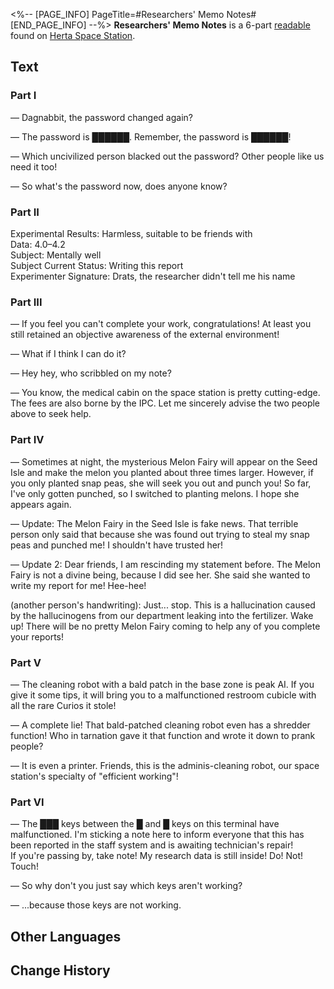 <%-- [PAGE_INFO]
PageTitle=#Researchers' Memo Notes#
[END_PAGE_INFO] --%>
{{Readable Infobox
|id           = 141
|partIds      = 190287;190288;190289;190290;190291;190292
|title        = 
|image        = Item Journal Page.png
|world        = Herta Space Station
|parts        = 6
|author       = <!--to be added-->
|description  = Notes that researchers in the space station use to leave messages to each other.
|part1        = Part I
|source1      = {{cx|Source missing}}
|part2        = Part II
|source2      = {{cx|Source missing}}
|part3        = Part III
|source3      = {{cx|Source missing}}
|part4        = Part IV
|source4      = {{cx|Source missing}}
|part5        = Part V
|source5      = {{cx|Source missing}}
|part6        = Part VI
|source6      = {{cx|Source missing}}
|characters   = 
|factions     = Interastral Peace Corporation
}}
'''Researchers' Memo Notes''' is a 6-part [[readable]] found on [[Herta Space Station]].
<!--
==Location==
{{Map Embed|<map name>|<marker id>}}
-->
==Text==
===Part I===
&mdash; Dagnabbit, the password changed again?

&mdash; The password is ██████. Remember, the password is ██████!

&mdash; Which uncivilized person blacked out the password? Other people like us need it too!

&mdash; So what's the password now, does anyone know?

===Part II===
Experimental Results: Harmless, suitable to be friends with<br />
Data: 4.0–4.2<br />
Subject: Mentally well<br />
Subject Current Status: Writing this report<br />
Experimenter Signature: Drats, the researcher didn't tell me his name

===Part III===
&mdash; If you feel you can't complete your work, congratulations! At least you still retained an objective awareness of the external environment!

&mdash; What if I think I can do it?

&mdash; Hey hey, who scribbled on my note?

&mdash; You know, the medical cabin on the space station is pretty cutting-edge. The fees are also borne by the IPC. Let me sincerely advise the two people above to seek help.

===Part IV===
&mdash; Sometimes at night, the mysterious Melon Fairy will appear on the Seed Isle and make the melon you planted about three times larger. However, if you only planted snap peas, she will seek you out and punch you! So far, I've only gotten punched, so I switched to planting melons. I hope she appears again.

&mdash; Update: The Melon Fairy in the Seed Isle is fake news. That terrible person only said that because she was found out trying to steal my snap peas and punched me! I shouldn't have trusted her!

&mdash; Update 2: Dear friends, I am rescinding my statement before. The Melon Fairy is not a divine being, because I did see her. She said she wanted to write my report for me! Hee-hee!

(another person's handwriting): Just... stop. This is a hallucination caused by the hallucinogens from our department leaking into the fertilizer. Wake up! There will be no pretty Melon Fairy coming to help any of you complete your reports!

===Part V===
&mdash; The cleaning robot with a bald patch in the base zone is peak AI. If you give it some tips, it will bring you to a malfunctioned restroom cubicle with all the rare Curios it stole!

&mdash; A complete lie! That bald-patched cleaning robot even has a shredder function! Who in tarnation gave it that function and wrote it down to prank people?

&mdash; It is even a printer. Friends, this is the adminis-cleaning robot, our space station's specialty of "efficient working"!

===Part VI===
&mdash; The ███ keys between the █ and █ keys on this terminal have malfunctioned. I'm sticking a note here to inform everyone that this has been reported in the staff system and is awaiting technician's repair!<br />
If you're passing by, take note! My research data is still inside! Do! Not! Touch!

&mdash; So why don't you just say which keys aren't working?

&mdash; ...because those keys are not working.

<!--
==Trivia==
* 
-->
==Other Languages==
{{Other Languages
|en   = Researchers' Memo Notes
|zhs  = 科员们的留言便条
|zht  = 組員們的留言便條
|ja   = スタッフたちの伝言のメモ
|ko   = 연구원들의 남김말 메모
|es   = Notas de los investigadores
|fr   = Notes de service des chercheurs
|ru   = Записи исследователей
|th   = โน้ตของเหล่านักวิจัย
|vi   = Tin Nhắn Của Nhà Nghiên Cứu
|de   = Notizen der Forscher
|id   = Catatan Memo Peneliti
|pt   = Anotações dos Pesquisadores
}}

==Change History==
{{Change History|1.0}}